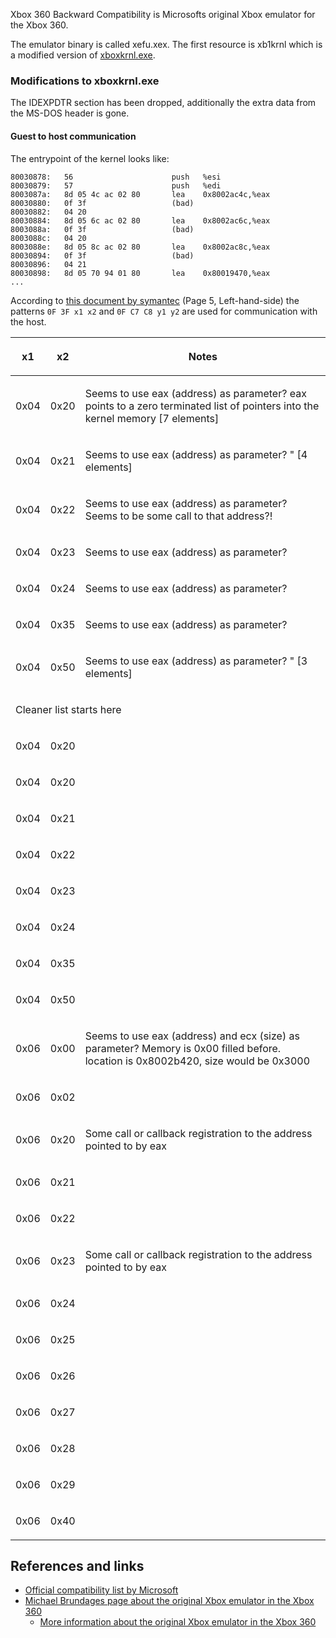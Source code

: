 Xbox 360 Backward Compatibility is Microsofts original Xbox emulator for the Xbox 360.

The emulator binary is called xefu.xex. The first resource is xb1krnl which is a modified version of [[Kernel|xboxkrnl.exe]].

=== Modifications to xboxkrnl.exe ===

The IDEXPDTR section has been dropped, additionally the extra data from the MS-DOS header is gone.

==== Guest to host communication ====

The entrypoint of the kernel looks like:

<pre>
80030878:	56                   	push   %esi
80030879:	57                   	push   %edi
8003087a:	8d 05 4c ac 02 80    	lea    0x8002ac4c,%eax
80030880:	0f 3f                	(bad)  
80030882:	04 20
80030884:	8d 05 6c ac 02 80    	lea    0x8002ac6c,%eax
8003088a:	0f 3f                	(bad)  
8003088c:	04 20
8003088e:	8d 05 8c ac 02 80    	lea    0x8002ac8c,%eax
80030894:	0f 3f                	(bad)  
80030896:	04 21
80030898:	8d 05 70 94 01 80    	lea    0x80019470,%eax
...
</pre>

According to [https://www.symantec.com/avcenter/reference/Virtual_Machine_Threats.pdf this document by symantec] (Page 5, Left-hand-side) the patterns <code>0F 3F x1 x2</code> and <code>0F C7 C8 y1 y2</code> are used for communication with the host.

{| class="wikitable"
! x1 !! x2 !! Notes
|-
| 0x04 || 0x20 || Seems to use eax (address) as parameter? eax points to a zero terminated list of pointers into the kernel memory [7 elements]
|-
| 0x04 || 0x21 || Seems to use eax (address) as parameter? " [4 elements]
|-
| 0x04 || 0x22 || Seems to use eax (address) as parameter? Seems to be some call to that address?!
|-
| 0x04 || 0x23 || Seems to use eax (address) as parameter?
|-
| 0x04 || 0x24 || Seems to use eax (address) as parameter?
|-
| 0x04 || 0x35 || Seems to use eax (address) as parameter?
|-
| 0x04 || 0x50 || Seems to use eax (address) as parameter? " [3 elements]
|-
| colspan="3" | Cleaner list starts here {{FIXME}}
|-
| 0x04 || 0x20 || 
|-
| 0x04 || 0x20 || 
|-
| 0x04 || 0x21 || 
|-
| 0x04 || 0x22 || 
|-
| 0x04 || 0x23 || 
|-
| 0x04 || 0x24 || 
|-
| 0x04 || 0x35 || 
|-
| 0x04 || 0x50 || 
|-
| 0x06 || 0x00 || Seems to use eax (address) and ecx (size) as parameter? Memory is 0x00 filled before. location is 0x8002b420, size would be 0x3000
|-
| 0x06 || 0x02 || 
|-
| 0x06 || 0x20 || Some call or callback registration to the address pointed to by eax
|-
| 0x06 || 0x21 || 
|-
| 0x06 || 0x22 || 
|-
| 0x06 || 0x23 || Some call or callback registration to the address pointed to by eax
|-
| 0x06 || 0x24 || 
|-
| 0x06 || 0x25 || 
|-
| 0x06 || 0x26 || 
|-
| 0x06 || 0x27 || 
|-
| 0x06 || 0x28 || 
|-
| 0x06 || 0x29 || 
|-
| 0x06 || 0x40 ||
|}

== References and links ==
* [http://support.xbox.com/en-US/legacy-devices/original-console/play-original-games Official compatibility list by Microsoft]
* [http://michaelbrundage.com/project/xbox-360-emulator/ Michael Brundages page about the original Xbox emulator in the Xbox 360]
** [http://michaelbrundage.com/note/2005/05/15/xbox-360-emulator/ More information about the original Xbox emulator in the Xbox 360]